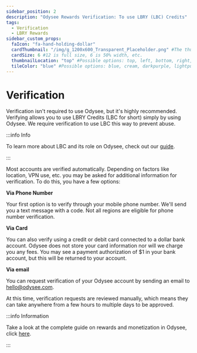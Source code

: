 ---
sidebar_position: 2
description: "Odysee Rewards Verification: To use LBRY (LBC) Credits"
tags:
  - Verification
  - LBRY Rewards
sidebar_custom_props:
  faIcon: "fa-hand-holding-dollar"
  cardThumbnail: "/img/g_1200x600_Transparent_Placeholder.png" #The thumbnail on the category card.
  cardSize: 6 #12 is full size, 6 is 50% width, etc.
  thumbnailLocation: "top" #Possible options: top, left, bottom, right, none
  tileColor: "blue" #Possible options: blue, cream, darkpurple, lightpurple, mauve, orange, pink, none
---

# Verification

Verification isn't required to use Odysee, but it's highly recommended. Verifying allows you to use LBRY Credits (LBC for short) simply by using Odysee. We require verification to use LBC this way to prevent abuse.

:::info Info

To learn more about LBC and its role on Odysee, check out our [guide](/category-blockchain/).

:::

Most accounts are verified automatically. Depending on factors like location, VPN use, etc. you may be asked for additional information for verification. To do this, you have a few options:

**Via Phone Number**

Your first option is to verify through your mobile phone number. We'll send you a text message with a code. Not all regions are eligible for phone number verification.

**Via Card** 

You can also verify using a credit or debit card connected to a dollar bank account. Odysee does not store your card information nor will we charge you any fees. You may see a payment authorization of $1 in your bank account, but this will be returned to your account.

**Via email**

You can request verification of your Odysee account by sending an email to hello@odysee.com.

At this time, verification requests are reviewed manually, which means they can take anywhere from a few hours to multiple days to be approved.

:::info Information

Take a look at the complete guide on rewards and monetization in Odysee, click [here](/category-monetization/).

:::
